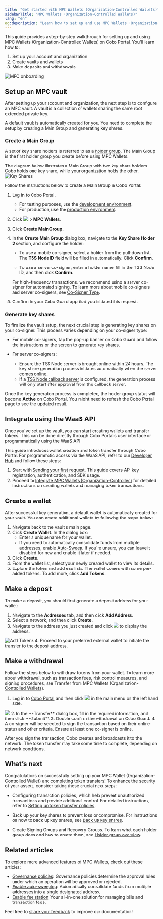 ```yaml
---
title: "Get started with MPC Wallets (Organization-Controlled Wallets)"
sidebarTitle: "MPC Wallets (Organization-Controlled Wallets)"
lang: "en"
og:description: "Learn how to set up and use MPC Wallets (Organization-Controlled Wallets) on Cobo Portal."
---
```


This guide provides a step-by-step walkthrough for setting up and using MPC Wallets (Organization-Controlled Wallets) on Cobo Portal. You'll learn how to:

1. Set up your account and organization
2. Create vaults and wallets
3. Make deposits and withdrawals

<img src="/en/images/get-started/MPC-onboarding.png" className="diagram" alt="MPC onboarding"/>


<Snippet />


## Set up an MPC vault

After setting up your account and organization, the next step is to configure an MPC vault. A vault is a collection of wallets sharing the same root extended private key. 

A default vault is automatically created for you. You need to complete the setup by creating a Main Group and generating key shares.

### Create a Main Group

A set of key share holders is referred to as a [holder group](/en/portal/mpc-wallets/ocw/holder-group-overview). The Main Group is the first holder group you create before using MPC Wallets.

The diagram below illustrates a Main Group with two key share holders. Cobo holds one key share, while your organization holds the other.
<img src="/en/images/get-started/key-shares.svg" className="diagram" alt="Key Shares"/>

Follow the instructions below to create a Main Group in Cobo Portal:
1. Log in to Cobo Portal.
      * For testing purposes, use the [development environment](https://portal.dev.cobo.com/login).
      * For production, use the [production environment](https://portal.cobo.com/login).
2. Click <img src="/en/images/mpc-wallet/wallets-icon.svg" className="icon"></img> > **MPC Wallets**.
3. Click **Create Main Group**.
4. In the **Create Main Group** dialog box, navigate to the **Key Share Holder 2** section, and configure the holder:

    - To use a mobile co-signer, select a holder from the pull-down list. The **TSS Node ID** field will be filled in automatically. Click **Confirm**.

    - To use a server co-signer, enter a holder name, fill in the TSS Node ID, and then click **Confirm**.

    For high-frequency transactions, we recommend using a server co-signer for automated signing. To learn more about mobile co-signers and server co-signers, see [Co-Signer Type](/en/portal/mpc-wallets/ocw/holder-group-main-group#signer-type).

5. Confirm in your Cobo Guard app that you initiated this request.

### Generate key shares

To finalize the vault setup, the next crucial step is generating key shares on your co-signer. This process varies depending on your co-signer type:

* For mobile co-signers, tap the pop-up banner on Cobo Guard and follow the instructions on the screen to generate key shares.

* For server co-signers:
  * Ensure the TSS Node server is brought online within 24 hours. The key share generation process initiates automatically when the server comes online.
  * If a [TSS Node callback server](https://www.cobo.com/developers/v2/guides/mpc-wallets/server-co-signer/callback-server-overview) is configured, the generation process will only start after approval from the callback server.

Once the key generation process is completed, the holder group status will become **Active** on Cobo Portal. You might need to refresh the Cobo Portal page to see the updated result.


## Integrate using the WaaS API

Once you've set up the vault, you can start creating wallets and transfer tokens. This can be done directly through Cobo Portal's user interface or programmatically using the WaaS API.

This guide introduces wallet creation and token transfer through Cobo Portal. For programmatic access via the WaaS API, refer to our [Developer Hub](https://www.cobo.com/developers/v2/) and follow these steps:

1. Start with [Sending your first request](https://www.cobo.com/developers/v2/guides/get-started/get-started-with-waas). This guide covers API key registration, authentication, and SDK usage.
2. Proceed to [Integrate MPC Wallets (Organization-Controlled)](https://www.cobo.com/developers/v2/guides/mpc-wallets/get-started-ocw) for detailed instructions on creating wallets and managing token transactions.


## Create a wallet

After successful key generation, a default wallet is automatically created for your vault. You can create additional wallets by following the steps below:

1. Navigate back to the vault's main page.
2. Click **Create Wallet**. In the dialog box:
   - Enter a unique name for your wallet.
   - If you need to automatically consolidate funds from multiple addresses, enable [Auto-Sweep](/en/portal/mpc-wallets/ocw/auto-sweep-overview). If you're unsure, you can leave it disabled for now and enable it later if needed.
3. Click **Create**.
4. From the wallet list, select your newly created wallet to view its details.
5. Explore the token and address lists. The wallet comes with some pre-added tokens. To add more, click **Add Tokens**.


## Make a deposit

To make a deposit, you should first generate a deposit address for your wallet:

1. Navigate to the **Addresses** tab, and then click **Add Address**.
2. Select a network, and then click **Create**.
3. Navigate to the address you just created and click <img src="/en/images/mpc-wallet/icon_deposit.svg" className="icon"></img> to display the address.
<img src="/en/images/get-started/deposit.png" className="screenshot_full_screen" alt="Add Tokens"/>
4. Proceed to your preferred external wallet to initiate the transfer to the deposit address.

## Make a withdrawal

Follow the steps below to withdraw tokens from your wallet. To learn more about withdrawal, such as transaction fees, risk control measures, and signing procedures, see [Transfer from MPC Wallets (Organization-Controlled Wallets)](/en/portal/transfers/from-mpc-wallets).

1. Log in to [Cobo Portal](https://portal.cobo.com/login) and then click <img src="/en/images/transfers/transfer-button.svg" className="icon"></img> in the main menu on the left hand side.
<img src="/en/images/get-started/withdraw.png" className="screenshot_modal"/>
2. In the **Transfer** dialog box, fill in the required information, and then click **Submit**.
3. Double confirm the withdrawal on Cobo Guard.
4. A co-signer will be selected to sign the transaction based on their online status and other criteria. Ensure at least one co-signer is online.

After you sign the transaction, Cobo creates and broadcasts it to the network. The token transfer may take some time to complete, depending on network conditions.

## What’s next

Congratulations on successfully setting up your MPC Wallet (Organization-Controlled Wallet) and completing token transfers! To enhance the security of your assets, consider taking these crucial next steps:

* Configuring transaction policies, which help prevent unauthorized transactions and provide additional control. For detailed instructions, refer to [Setting up token transfer policies](/en/portal/risk-controls/off-chain-tx-set-transfer).

* Back up your key shares to prevent loss or compromise. For instructions on how to back up key shares, see [Back up key shares](/en/portal/mpc-wallets/ocw/back-up-key-share-groups).

* Create Signing Groups and Recovery Groups. To learn what each holder group does and how to create them, see [Holder group overview](/en/portal/mpc-wallets/ocw/holder-group-overview).


## Related articles

To explore more advanced features of MPC Wallets, check out these articles:

* [Governance policies](/en/portal/organization/governance-intro): Governance policies determine the approval rules under which an operation will be approved or rejected.
* [Enable auto-sweeping](/en/portal/mpc-wallets/ocw/auto-sweep-overview): Automatically consolidate funds from multiple addresses into a single designated address.
* [Enable fee station](/en/portal/fee-station/introduction): Your all-in-one solution for managing bills and transaction fees.

<Tip>Feel free to [share your feedback](https://forms.zohopublic.com/cobo/form/DocumentFeedbackForm/formperma/QvLOhxJv1_JMsJ-1dleZ8Itb_7rzN-LtgvsDdxosoVI?referrername=manuals) to improve our documentation!</Tip>